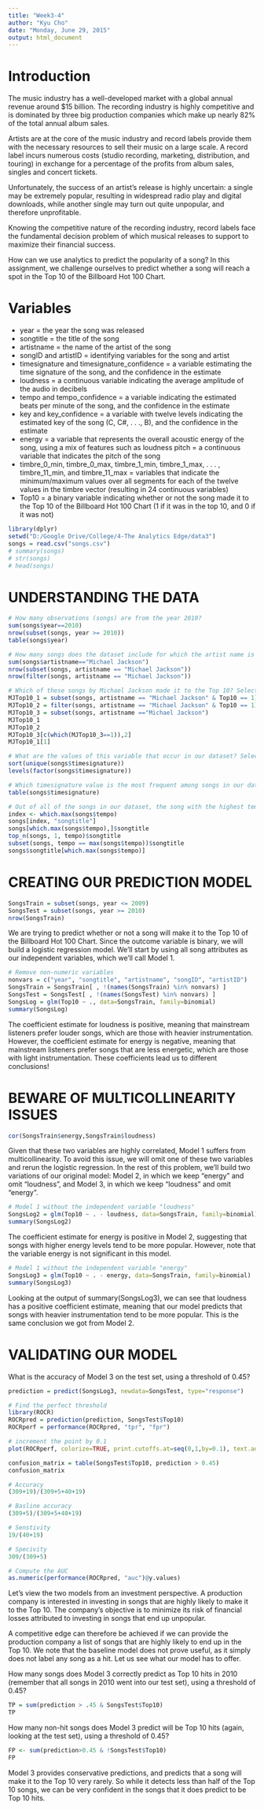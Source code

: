 ```yaml
---
title: "Week3-4"
author: "Kyu Cho"
date: "Monday, June 29, 2015"
output: html_document
---
```

# Introduction
The music industry has a well-developed market with a global annual revenue around $15 billion. The recording industry is highly competitive and is dominated by three big production companies which make up nearly 82% of the total annual album sales. 

Artists are at the core of the music industry and record labels provide them with the necessary resources to sell their music on a large scale. A record label incurs numerous costs (studio recording, marketing, distribution, and touring) in exchange for a percentage of the profits from album sales, singles and concert tickets. 

Unfortunately, the success of an artist's release is highly uncertain: a single may be extremely popular, resulting in widespread radio play and digital downloads, while another single may turn out quite unpopular, and therefore unprofitable. 

Knowing the competitive nature of the recording industry, record labels face the fundamental decision problem of which musical releases to support to maximize their financial success. 

How can we use analytics to predict the popularity of a song? In this assignment, we challenge ourselves to predict whether a song will reach a spot in the Top 10 of the Billboard Hot 100 Chart.

# Variables
- year = the year the song was released
- songtitle = the title of the song
- artistname = the name of the artist of the song
- songID and artistID = identifying variables for the song and artist
- timesignature and timesignature_confidence = a variable estimating the time signature of the song, and the confidence in the estimate
- loudness = a continuous variable indicating the average amplitude of the audio in decibels
- tempo and tempo_confidence = a variable indicating the estimated beats per minute of the song, and the confidence in the estimate
- key and key_confidence = a variable with twelve levels indicating the estimated key of the song (C, C#, . . ., B), and the confidence in the estimate
- energy = a variable that represents the overall acoustic energy of the song, using a mix of features such as loudness
pitch = a continuous variable that indicates the pitch of the song
- timbre_0_min, timbre_0_max, timbre_1_min, timbre_1_max, . . . , timbre_11_min, and timbre_11_max = variables that indicate the minimum/maximum values over all segments for each of the twelve values in the timbre vector (resulting in 24 continuous variables)
- Top10 = a binary variable indicating whether or not the song made it to the Top 10 of the Billboard Hot 100 Chart (1 if it was in the top 10, and 0 if it was not)


```r
library(dplyr)
setwd("D:/Google Drive/College/4-The Analytics Edge/data3")
songs = read.csv("songs.csv")
# summary(songs)
# str(songs)
# head(songs)
```

# UNDERSTANDING THE DATA
```r
# How many observations (songs) are from the year 2010?
sum(songs$year==2010)
nrow(subset(songs, year >= 2010))
table(songs$year)

# How many songs does the dataset include for which the artist name is "Michael Jackson"?
sum(songs$artistname=="Michael Jackson")
nrow(subset(songs, artistname == "Michael Jackson"))
nrow(filter(songs, artistname == "Michael Jackson"))

# Which of these songs by Michael Jackson made it to the Top 10? Select all that apply.
MJTop10_1 = subset(songs, artistname == "Michael Jackson" & Top10 == 1)$songtitle
MJTop10_2 = filter(songs, artistname == "Michael Jackson" & Top10 == 1)$songtitle
MJTop10_3 = subset(songs, artistname =="Michael Jackson")
MJTop10_1
MJTop10_2
MJTop10_3[c(which(MJTop10_3==1)),2]
MJTop10_1[1]

# What are the values of this variable that occur in our dataset? Select all that apply.
sort(unique(songs$timesignature))
levels(factor(songs$timesignature))

# Which timesignature value is the most frequent among songs in our dataset?
table(songs$timesignature)

# Out of all of the songs in our dataset, the song with the highest tempo is one of the following songs. Which one is it?
index <- which.max(songs$tempo)
songs[index, "songtitle"]
songs[which.max(songs$tempo),]$songtitle
top_n(songs, 1, tempo)$songtitle
subset(songs, tempo == max(songs$tempo))$songtitle
songs$songtitle[which.max(songs$tempo)]
```

# CREATING OUR PREDICTION MODEL
```r
SongsTrain = subset(songs, year <= 2009)
SongsTest = subset(songs, year >= 2010)
nrow(SongsTrain)
```

We are trying to predict whether or not a song will make it to the Top 10 of the Billboard Hot 100 Chart. Since the outcome variable is binary, we will build a logistic regression model. We'll start by using all song attributes as our independent variables, which we'll call Model 1. 
```r
# Remove non-numeric variables
nonvars = c("year", "songtitle", "artistname", "songID", "artistID")
SongsTrain = SongsTrain[ , !(names(SongsTrain) %in% nonvars) ]
SongsTest = SongsTest[ , !(names(SongsTest) %in% nonvars) ]
SongsLog = glm(Top10 ~ ., data=SongsTrain, family=binomial)
summary(SongsLog)
```
The coefficient estimate for loudness is positive, meaning that mainstream listeners prefer louder songs, which are those with heavier instrumentation. However, the coefficient estimate for energy is negative, meaning that mainstream listeners prefer songs that are less energetic, which are those with light instrumentation. These coefficients lead us to different conclusions!

# BEWARE OF MULTICOLLINEARITY ISSUES
```r
cor(SongsTrain$energy,SongsTrain$loudness)
```
Given that these two variables are highly correlated, Model 1 suffers from multicollinearity. To avoid this issue, we will omit one of these two variables and rerun the logistic regression. In the rest of this problem, we'll build two variations of our original model: Model 2, in which we keep "energy" and omit "loudness", and Model 3, in which we keep "loudness" and omit "energy".

```r
# Model 1 without the independent variable "loudness"
SongsLog2 = glm(Top10 ~ . - loudness, data=SongsTrain, family=binomial)
summary(SongsLog2)
```
The coefficient estimate for energy is positive in Model 2, suggesting that songs with higher energy levels tend to be more popular. However, note that the variable energy is not significant in this model.

```r
# Model 1 without the independent variable "energy"
SongsLog3 = glm(Top10 ~ . - energy, data=SongsTrain, family=binomial)
summary(SongsLog3)
```
Looking at the output of summary(SongsLog3), we can see that loudness has a positive coefficient estimate, meaning that our model predicts that songs with heavier instrumentation tend to be more popular. This is the same conclusion we got from Model 2.

# VALIDATING OUR MODEL
What is the accuracy of Model 3 on the test set, using a threshold of 0.45?
```r
prediction = predict(SongsLog3, newdata=SongsTest, type="response")

# Find the perfect threshold
library(ROCR)
ROCRpred = prediction(prediction, SongsTest$Top10)
ROCRperf = performance(ROCRpred, "tpr", "fpr")

# increment the point by 0.1
plot(ROCRperf, colorize=TRUE, print.cutoffs.at=seq(0,1,by=0.1), text.adj=c(-0.2,1.7))

confusion_matrix = table(SongsTest$Top10, prediction > 0.45)
confusion_matrix

# Accuracy
(309+19)/(309+5+40+19)

# Basline accuracy
(309+5)/(309+5+40+19)

# Senstivity
19/(40+19)

# Specivity
309/(309+5)

# Compute the AUC
as.numeric(performance(ROCRpred, "auc")@y.values)
```

Let's view the two models from an investment perspective. A production company is interested in investing in songs that are highly likely to make it to the Top 10. The company's objective is to minimize its risk of financial losses attributed to investing in songs that end up unpopular.  

A competitive edge can therefore be achieved if we can provide the production company a list of songs that are highly likely to end up in the Top 10. We note that the baseline model does not prove useful, as it simply does not label any song as a hit. Let us see what our model has to offer.  

How many songs does Model 3 correctly predict as Top 10 hits in 2010 (remember that all songs in 2010 went into our test set), using a threshold of 0.45? 
```r
TP = sum(prediction > .45 & SongsTest$Top10)
TP
```
How many non-hit songs does Model 3 predict will be Top 10 hits (again, looking at the test set), using a threshold of 0.45?  
```r
FP <- sum(prediction>0.45 & !SongsTest$Top10)
FP 
```
Model 3 provides conservative predictions, and predicts that a song will make it to the Top 10 very rarely. So while it detects less than half of the Top 10 songs, we can be very confident in the songs that it does predict to be Top 10 hits.








